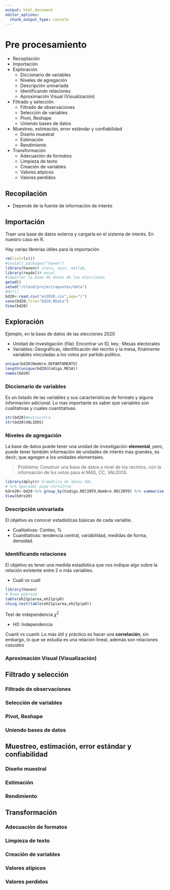 ```yaml
---
output: html_document
editor_options: 
  chunk_output_type: console
---
```

# Pre procesamiento

  - Recopilación
  - Importación
  - Exploración
    * Diccionario de variables
    * Niveles de agregación
    * Descripción univariada 
    * Identificando relaciones
    * Aproximación Visual (Visualización)
  - Filtrado y selección
    * Filtrado de observaciones
    * Selección de variables
    * Pivot, Reshape
    * Uniendo bases de datos
  - Muestreo, estimación, error estándar y confiabilidad
    * Diseño muestral
    * Estimación
    * Rendimiento
  - Transformación
    * Adecuación de formatos
    * Limpieza de texto
    * Creación de variables
    * Valores atípicos
    * Valores perdidos
    
## Recopilación

  + Depende de la fuente de información de interés

## Importación

Traer una base de datos externa y cargarla en el sistema de interés. En nuestro caso en R.

Hay varias librerías útiles para la importación

```r
rm(list=ls())
#install.packages("haven")
library(haven)# stata, spss, matlab, 
library(readxl)# excel 
#importar la base de datos de las elecciones
getwd()
setwd("/cloud/project/apuntes/data")
#dir()
bd20<-read.csv("en2020.csv",sep="|")
save(bd20,file="bd20.RData")
View(bd20)
```

## Exploración

Ejemplo, en la base de datos de las elecciones 2020

  + Unidad de investigación (fila): Encontrar un ID, key.: Mesas electorales
  + Variables: Geográficas, identificación del recinto y la mesa, finalmente variables vinculadas a los votos por partido político.

```r
unique(bd20$Nombre.DEPARTAMENTO)
length(unique(bd20$Codigo.MESA))
names(bd20)
```

### Diccionario de variables

Es un listado de las variables y sus características de formato y alguna información adicional. Lo mas importante es saber que variables son cualitativas y cuales cuantitativas.

```r
str(bd20)#estrucutra 
str(bd20$VALIDOS)
```

### Niveles de agregación

La base de datos puede tener una unidad de investigación **elemental**, pero, puede tener también información de unidades de interés mas grandes, es decir; que agregen a los unidades elementales.

> Problema: Construir una base de datos a nivel de los recintos, con la información de los votos para el MAS, CC, VALIDOS.

```r
library(dplyr)# Gramática de datos SQL
# %>% operador pipe ctr+alt+m
bdre20<-bd20 %>% group_by(Codigo.RECINTO,Nombre.RECINTO) %>% summarise(sum(CC),sum(MAS.IPSP),sum(VALIDOS))
View(bdre20)
```

### Descripción univariada 

El objetivo es conocer estadísticas básicas de cada variable.

  + Cualitativas: Conteo, %
  + Cuantitativas: tendencia central, variabilidad, medidas de forma, densidad. 

### Identificando relaciones

El objetivo es tener una medida estadística que nos indique algo sobre la relación existente entre 2 o más variables.

  - Cuali vs cuali

```r
library(haven)
# Área pobreza
table(eh21p$area,eh21p$p0)
chisq.test(table(eh21p$area,eh21p$p0))
```

Test de independencia $\chi^2$

  - H0: Independencia

Cuanti vs cuanti: Lo más útil y práctico es hacer una **correlación**, sin embargo, lo que se estudia es una relación lineal, además son relaciones *casuales*

### Aproximación Visual (Visualización)


## Filtrado y selección
### Filtrado de observaciones
### Selección de variables
### Pivot, Reshape
### Uniendo bases de datos
## Muestreo, estimación, error estándar y confiabilidad
### Diseño muestral
### Estimación
### Rendimiento
## Transformación
### Adecuación de formatos
### Limpieza de texto
### Creación de variables
### Valores atípicos
### Valores perdidos